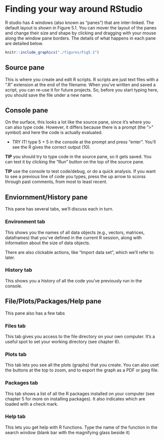 # Finding your way around RStudio

R studio has 4 windows (also known as "panes") that are inter-linked. The default layout is shown in Figure 5.1. You can mover the layout of the panes and change their size and shape by clicking and dragging with your mouse along the window pane borders. The details of what happens in each pane are detailed below.

```r
knitr::include_graphics("./figures/Fig5.1")
```

## Source pane

This is where you create and edit R scripts. R scripts are just text files with a ".R" extension at the end of the filename. When you've written and saved a script, you can re-use it for future projects. So, before you start typing here, you should save the file under a new name. 

## Console pane

On the surface, this looks a lot like the source pane, since it's where you can also type code. However, it differs because there is a prompt (the ">" symbol) and here the code is actually evaluated.

- TRY IT! type 5 + 5 in the console at the prompt and press "enter". You'll see the R gives the correct output (10).

**TIP** you should try to type code in the source pane, so it gets saved. You can test it by clicking the "Run" button on the top of the source pane. 

**TIP** use the console to test code/debug, or do a quick analysis. If you want to see a previous line of code you types, press the up arrow to scorss through past comments, from most to least recent.

## Enviornment/History pane

This pane has several tabs, we'll discuss each in turn.

### Environment tab

This shows you the names of all data objects (e.g., vectors, matrices, dataframes) that you've defined in the current R session, along with information about the size of data objects. 

There are also clickable actions, like "Import data set", which we'll refer to later.

### History tab

This shows you a history of all the code you've previously run in the console. 

## File/Plots/Packages/Help pane

This pane also has a few tabs

### Files tab

This tab gives you access to the file directory on your own computer. It's a useful spot to set your working directory (see chapter 6).

### Plots tab

This tab lets you see all the plots (graphs) that you create. You can also uset the buttons at the top to zoom, and to export the graph as a PDF or jpeg file.

### Packages tab

This tab shows a list of all the R packages installed on your computer (see chapter 5 for more on installing packages). It also indicates which are loaded with a check mark.

### Help tab

This lets you get help with R functions. Type the name of the function in the search window (blank bar with the magnifying glass beside it)

